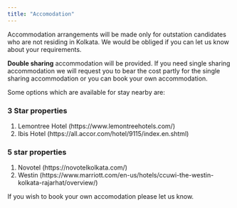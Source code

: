 ```yaml
---
title: "Accomodation"
---
```


Accommodation arrangements will be made only for outstation candidates who are not residing in Kolkata. We would be obliged if you can let us know about your requirements.

::: callout-caution
**Double sharing** accommodation will be provided. If you need single sharing accommodation we will request you to bear the cost partly for the single sharing accommodation or you can book your own accommodation.
:::

Some options which are available for stay nearby are:

### 3 Star properties

1.  Lemontree Hotel (https://www.lemontreehotels.com/)
2.  Ibis Hotel (https://all.accor.com/hotel/9115/index.en.shtml)

### 5 star properties

1.  Novotel (https://novotelkolkata.com/)
2.  Westin (https://www.marriott.com/en-us/hotels/ccuwi-the-westin-kolkata-rajarhat/overview/)

If you wish to book your own accomodation please let us know.
